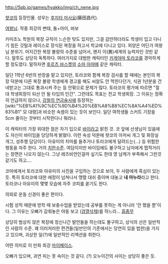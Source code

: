 http://5pb.jp/games/hyakko/img/ch_nene.jpg

[[햣코]]의 등장인물. 성우는 [[후지타 마사요]](藤田昌代).

[[여왕]]님. 작중 최강의 변태, 돌+아이, 바보

카미조노 학원의 복장 규칙이 느슨한 탓도 있지만, 그걸 감안하더라도 학생이 입고 다니기 힘든 깃털과 레이스로 장식된 복장을 하고서 학교에 다니고 있다. 외양은 어딘가 여왕님 분위기. 어지간한 복장 불량의 수준을 넘어서, 왠지 이(異)세계의 능력자인 것만 같다. 말투도 상당히 독특하다. 여러가지로 대범한 캐릭터인 [[카게야마 토라코]]를 경악하게 할 정도였다. 말하자면 [[후르츠 바스켓]]의 [[소마 아야메]] 같은 캐릭터.

일단 1학년 6반의 반장을 맡고 있지만, 토라코와 함께 복장 검사를 할 때에는 본인의 복장 덕분에 다른 복장 불량 학생에게 경고를 해도 씨알도 안 먹힌다던가, 식권 1년분을 건네받고는 그대로 통과시켜 주는 등 안팎으로 문제가 많다. 토라코의 평가에 따르면 "절대 학생회장이 되선 안 될 타입의 인간". 그런데도 목표는 전교 학생회장. 그 이유는 정확히 언급하지 않으나, [[강철의 연금술사]]에 등장하는 [wiki:"%EB%A1%9C%EC%9D%B4%20%EB%A8%B8%EC%8A%A4%ED%83%B1" 모 대령]과 비슷한 속셈이 있는 듯이 보인다. 일단 여학생들 스커트 기장을 5cm 줄이는 것부터 시작한다나 뭐라나.

이 캐릭터의 가장 위대한 점은 자기 입으로 [[바이]]라고 밝힌 것. 코 앞에 선생님이 있음에도 자신이 바이임을 당당하게 밝혔다. 이런 속성 덕분에 햣코의 아저씨 개그 및 화장실 개그, 성추행 담당이다. 아유미의 치마를 들추거나 토라코에게 달려드는(…) 등 위험한 행동을 자주 한다. 거의 [[치한]]수준. 여담이지만 바이임에도 불구하고 남자에게 찝적거리는 장면은 나오지 않는다. 그냥 레즈비언인걸까 싶기도 한데 영 남캐가 부족해서 그런것 같기도 하고….

코마에게서 토라코와 아유미의 사진을 구입하는 것으로 보아, 두 사람에게 흑심이 있는 듯. 특히 토라코에 대한 애정이 넘쳐나서 맹렬 대쉬 중이며 대놓고 '''내 마누라'''라고 한다. 토라코나 아유미의 몇몇 모습에 자주 코피를 쏟기도 한다.

의외로 운동 신경이 좋은 편이다. 

시험 성적 때문에 방학 때 보충수업을 받았는데 공부를 못하는 게 아니라 '안 했을 뿐'이다. 그 이유는 오빠가 감춰놓은 야동 보고 ([[검열삭제]])를 하느라… [[흠좀무]]

상당히 범상치 않은 복장에 정신나간 발언들을 하는데도 불구하고, 상식의 선은 일반적인 사람의 수준. 꽤 이러저러한 편견들(일반인의 기준에서는 당연히 있을 법한)을 가지고 있으며, 괴상한 일(?)에 일반적인 리액션을 취한다. 

어떤 의미로 이 만화 최강 [[마이페이스]]. 

오빠가 있으며, 과연 피는 못 속이는 것 같다. (?) 오누이간의 사이는 상당히 좋은 듯.
